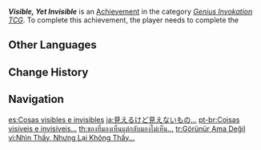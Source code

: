 {{Achievement Infobox
|id           = 80192
|order id     = 194
|category     = Genius Invokation TCG (Achievement)
|description  = Get the [[TCG Player's Manual]] and become an officially recognized TCG player.
|requirements = Complete ''[[Come Try Genius Invokation TCG!]]''.
|primogems    = 5
|tracking     = 
|topic        = 
|type         = Quest
}}
'''''Visible, Yet Invisible''''' is an [[Achievement]] in the category ''[[Genius Invokation TCG (Achievement)|Genius Invokation TCG]]''. To complete this achievement, the player needs to complete the {{Quest|Come Try Genius Invokation TCG!}}
<!--
==Gameplay Notes==
* 

==Trivia==
* 

==Gallery==
{{Preview
|size=300px
|file=
|caption=
}}

==Video Guides==
{{EVT
|video1   = 
|caption1 = 
}}
-->

==Other Languages==
{{Other Languages
|en      = Visible, Yet Invisible
|zhs     = 看得见又看不见的东西…
|zhs_rm  = Kàndéjiàn Yòu Kànbùjiàn de Dōngxi...
|zht     = 看得見又看不見的東西…
|zht_rm  = Kàndéjiàn Yòu Kànbùjiàn de Dōngxi...
|zh_tl   = Something Visible, Yet Invisible...
|ja      = 見えるけど見えないもの…
|ja_rm   = Mieru kedo Mienai Mono...
|ja_tl   = Something Visible, Yet Invisible...
|ko      = 보일 듯 말 듯 한 것…
|ko_rm   = Boil Tteut Mal Tteut Han Geot...
|ko_tl   = Something Visible, Yet Invisible...
|es      = Cosas visibles e invisibles
|es_tl   = Visible and Invisible Things
|fr      = C'est l'heure du du-du-du duel !
|fr_tl   = It's Du-du-du-duel Time!
|ru      = Видимое и невидимое...
|ru_tl   = Visible and Invisible...
|th      = ของที่มองเห็นแต่กลับมองไม่เห็น...
|th_rm   = 
|th_tl   = 
|vi      = Nhìn Thấy, Nhưng Lại Không Thấy...
|vi_tl   = 
|de      = Sichtbar und doch unsichtbar ...
|de_tl   = Visible, But Yet Invisible ...
|id      = Antara Ada dan Tiada
|id_tl   = Between Exists and Not Exists
|pt      = Coisas visíveis e invisíveis...
|pt_tl   = Visible and Invisible Things...
|tr      = Görünür Ama Değil
|tr_tl   = Visible but Not
|it      = Visibile ma invisibile
|it_tl   = Visible But Invisible
}}

==Change History==
{{Change History|3.3}}
<!--
==References==
{{Reflist}}
-->
==Navigation==
{{Achievement Navbox}}

[[es:Cosas visibles e invisibles]]
[[ja:見えるけど見えないもの…]]
[[pt-br:Coisas visíveis e invisíveis...]]
[[th:ของที่มองเห็นแต่กลับมองไม่เห็น...]]
[[tr:Görünür Ama Değil]]
[[vi:Nhìn Thấy, Nhưng Lại Không Thấy...]]